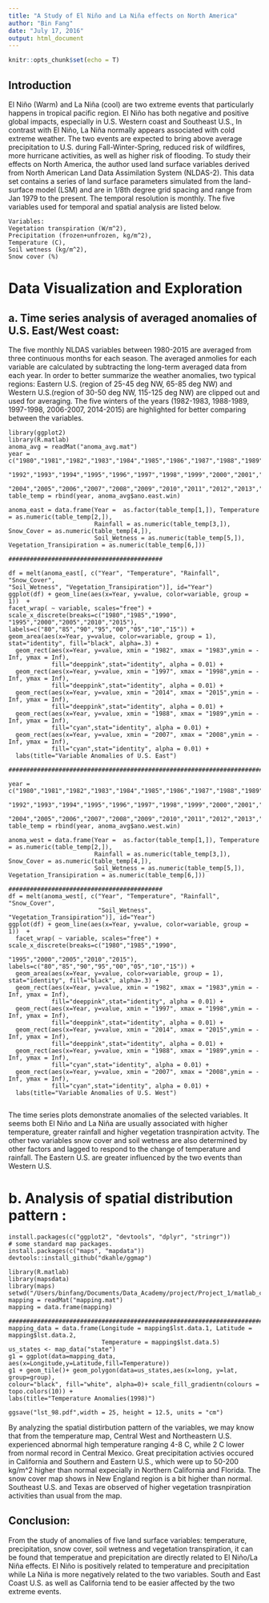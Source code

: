 ```yaml
---
title: "A Study of El Niño and La Niña effects on North America"
author: "Bin Fang"
date: "July 17, 2016"
output: html_document
---
```


```r
knitr::opts_chunk$set(echo = T)
```

## Introduction
El Niño (Warm) and La Niña (cool) are two extreme events that particularly happens in tropical pacific region. El Niño has both negative and positive global impacts, especially in U.S. Western coast and Southeast U.S., In contrast with El Niño, La Niña normally appears associated with cold extreme weather. The two events are expected to bring above average precipitation to U.S. during Fall-Winter-Spring, reduced risk of wildfires, more hurricane activities, as well as higher risk of flooding.
To study their effects on North America, the author used land surface variables derived from North American Land Data Assimilation System (NLDAS-2). This data set contains a series of land surface parameters simulated from the land-surface model (LSM) and are in 1/8th degree grid spacing and range from Jan 1979 to the present. The temporal resolution is monthly.
The five variables used for temporal and spatial analysis are listed below.

```Variables
Variables:
Vegetation transpiration (W/m^2), 
Precipitation (frozen+unfrozen, kg/m^2), 
Temperature (C), 
Soil wetness (kg/m^2), 
Snow cover (%)
```

# Data Visualization and Exploration
## a. Time series analysis of averaged anomalies of U.S. East/West coast:
The five monthly NLDAS variables between 1980-2015 are averaged from three continuous months for each season. The averaged anmolies for each variable are calculated by subtracting the long-term averaged data from each year. In order to better summarize the weather anomalies, two typical regions: Eastern U.S. (region of 25-45 deg NW, 65-85 deg NW) and Western U.S.(region of 30-50 deg NW, 115-125 deg NW) are clipped out and used for averaging. The five winters of the years (1982-1983, 1988-1989, 1997-1998, 2006-2007, 2014-2015) are highlighted for better comparing between the variables.
```Anomalies
library(ggplot2)
library(R.matlab)
anoma_avg = readMat("anoma_avg.mat")
year = c("1980","1981","1982","1983","1984","1985","1986","1987","1988","1989","1990","1991",
              "1992","1993","1994","1995","1996","1997","1998","1999","2000","2001","2002","2003",
              "2004","2005","2006","2007","2008","2009","2010","2011","2012","2013","2014","2015")
table_temp = rbind(year, anoma_avg$ano.east.win)

anoma_east = data.frame(Year =  as.factor(table_temp[1,]), Temperature = as.numeric(table_temp[2,]), 
                        Rainfall = as.numeric(table_temp[3,]), Snow_Cover = as.numeric(table_temp[4,]), 
                        Soil_Wetness = as.numeric(table_temp[5,]), Vegetation_Transipiration = as.numeric(table_temp[6,]))

###########################################

df = melt(anoma_east[, c("Year", "Temperature", "Rainfall", "Snow_Cover", 
"Soil_Wetness", "Vegetation_Transipiration")], id="Year")
ggplot(df) + geom_line(aes(x=Year, y=value, color=variable, group = 1))  + 
facet_wrap( ~ variable, scales="free") + scale_x_discrete(breaks=c("1980","1985","1990",
"1995","2000","2005","2010","2015"), labels=c("80","85","90","95","00","05","10","15")) +
geom_area(aes(x=Year, y=value, color=variable, group = 1), stat="identity", fill="black", alpha=.3) + 
  geom_rect(aes(x=Year, y=value, xmin = "1982", xmax = "1983",ymin = -Inf, ymax = Inf), 
            fill="deeppink",stat="identity", alpha = 0.01) +
  geom_rect(aes(x=Year, y=value, xmin = "1997", xmax = "1998",ymin = -Inf, ymax = Inf),
            fill="deeppink",stat="identity", alpha = 0.01) +
  geom_rect(aes(x=Year, y=value, xmin = "2014", xmax = "2015",ymin = -Inf, ymax = Inf),
            fill="deeppink",stat="identity", alpha = 0.01) +
  geom_rect(aes(x=Year, y=value, xmin = "1988", xmax = "1989",ymin = -Inf, ymax = Inf),
            fill="cyan",stat="identity", alpha = 0.01) +
  geom_rect(aes(x=Year, y=value, xmin = "2007", xmax = "2008",ymin = -Inf, ymax = Inf),
            fill="cyan",stat="identity", alpha = 0.01) +
  labs(title="Variable Anomalies of U.S. East") 

######################################################################################

year = c("1980","1981","1982","1983","1984","1985","1986","1987","1988","1989","1990","1991",
         "1992","1993","1994","1995","1996","1997","1998","1999","2000","2001","2002","2003",
         "2004","2005","2006","2007","2008","2009","2010","2011","2012","2013","2014","2015")
table_temp = rbind(year, anoma_avg$ano.west.win)

anoma_west = data.frame(Year =  as.factor(table_temp[1,]), Temperature = as.numeric(table_temp[2,]), 
                        Rainfall = as.numeric(table_temp[3,]), Snow_Cover = as.numeric(table_temp[4,]), 
                        Soil_Wetness = as.numeric(table_temp[5,]), Vegetation_Transipiration = as.numeric(table_temp[6,]))

###########################################
df = melt(anoma_west[, c("Year", "Temperature", "Rainfall", "Snow_Cover", 
                         "Soil_Wetness", "Vegetation_Transipiration")], id="Year")
ggplot(df) + geom_line(aes(x=Year, y=value, color=variable, group = 1))  + 
  facet_wrap( ~ variable, scales="free") + scale_x_discrete(breaks=c("1980","1985","1990",
                                                                     "1995","2000","2005","2010","2015"), labels=c("80","85","90","95","00","05","10","15")) +
  geom_area(aes(x=Year, y=value, color=variable, group = 1), stat="identity", fill="black", alpha=.3) + 
  geom_rect(aes(x=Year, y=value, xmin = "1982", xmax = "1983",ymin = -Inf, ymax = Inf), 
            fill="deeppink",stat="identity", alpha = 0.01) +
  geom_rect(aes(x=Year, y=value, xmin = "1997", xmax = "1998",ymin = -Inf, ymax = Inf),
            fill="deeppink",stat="identity", alpha = 0.01) +
  geom_rect(aes(x=Year, y=value, xmin = "2014", xmax = "2015",ymin = -Inf, ymax = Inf),
            fill="deeppink",stat="identity", alpha = 0.01) +
  geom_rect(aes(x=Year, y=value, xmin = "1988", xmax = "1989",ymin = -Inf, ymax = Inf),
            fill="cyan",stat="identity", alpha = 0.01) +
  geom_rect(aes(x=Year, y=value, xmin = "2007", xmax = "2008",ymin = -Inf, ymax = Inf),
            fill="cyan",stat="identity", alpha = 0.01) +
  labs(title="Variable Anomalies of U.S. West")  
  
```

The time series plots demonstrate anomalies of the selected variables. It seems both El Niño and La Niña are usually associated with higher temperature, greater rainfall and higher vegetation trasnpiration actvity. The other two variables snow cover and soil wetness are also determined by other factors and lagged to respond to the change of temperature and rainfall. The Eastern U.S. are greater influenced by the two events than Western U.S.

# b. Analysis of spatial distribution pattern :
```Spatial
install.packages(c("ggplot2", "devtools", "dplyr", "stringr"))
# some standard map packages.
install.packages(c("maps", "mapdata"))
devtools::install_github("dkahle/ggmap")

library(R.matlab)
library(mapsdata)
library(maps)
setwd("/Users/binfang/Documents/Data_Academy/project/Project_1/matlab_codes")
mapping = readMat("mapping.mat")
mapping = data.frame(mapping)

########################################################################################
mapping_data = data.frame(Longitude = mapping$lst.data.1, Latitude = mapping$lst.data.2, 
                          Temperature = mapping$lst.data.5)
us_states <- map_data("state")
g1 = ggplot(data=mapping_data, aes(x=Longitude,y=Latitude,fill=Temperature))
g1 + geom_tile()+ geom_polygon(data=us_states,aes(x=long, y=lat, group=group), 
colour="black", fill="white", alpha=0)+ scale_fill_gradientn(colours = topo.colors(10)) +
labs(title="Temperature Anomalies(1998)")  

ggsave("lst_98.pdf",width = 25, height = 12.5, units = "cm")
```
By analyzing the spatial distirbution pattern of the variables, we may know that from the temperature map, Central West and Northeastern U.S. experienced abnormal high temperature ranging 4-8 C, while 2 C lower from normal record in Central Mexico. Great precipitation activies occured in California and Southern and Eastern U.S., which were up to 50-200 kg/m^2 higher than normal expecially in Northern California and Florida. The snow cover map shows in New England region is a bit higher than normal. Southeast U.S. and Texas are observed of higher vegetation trasnpiration activities than usual from the map.

## Conclusion:
From the study of anomalies of five land surface variables: temperature, precipitation, snow cover, soil wetness and vegetation transpiration, it can be found that temperatue and prepicitation are directly related to El Niño/La Niña effects. El Niño is positively related to temperature and precipitation while La Niña is more negatively related to the two variables. South and East Coast U.S. as well as California tend to be easier affected by the two extreme events.
 

